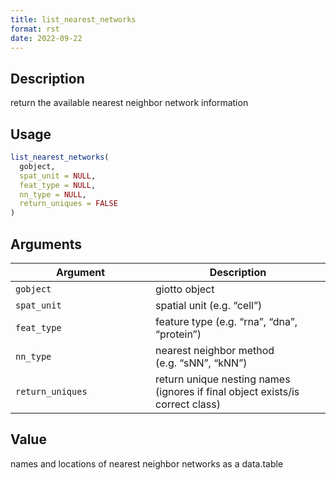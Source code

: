 ```yaml
--- 
title: list_nearest_networks 
format: rst 
date: 2022-09-22 
--- 
```


## Description

return the available nearest neighbor network information


## Usage

```r
list_nearest_networks(
  gobject,
  spat_unit = NULL,
  feat_type = NULL,
  nn_type = NULL,
  return_uniques = FALSE
)
```


## Arguments

Argument      |Description
------------- |----------------
`gobject`     |     giotto object
`spat_unit`     |     spatial unit (e.g. "cell")
`feat_type`     |     feature type (e.g. "rna", "dna", "protein")
`nn_type`     |     nearest neighbor method (e.g. "sNN", "kNN")
`return_uniques`     |     return unique nesting names (ignores if final object exists/is correct class)


## Value

names and locations of nearest neighbor networks as a data.table


